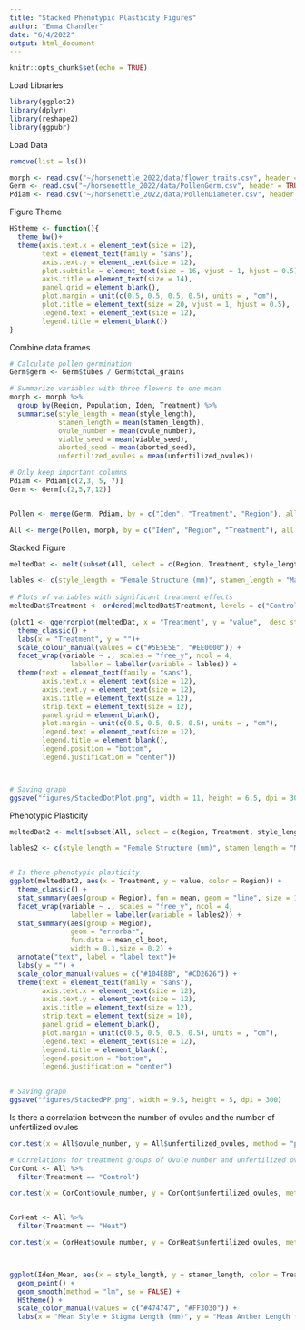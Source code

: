 ```yaml
---
title: "Stacked Phenotypic Plasticity Figures"
author: "Emma Chandler"
date: "6/4/2022"
output: html_document
---
```


```r
knitr::opts_chunk$set(echo = TRUE)
```


Load Libraries
```r
library(ggplot2)
library(dplyr)
library(reshape2)
library(ggpubr)
```

Load Data
```r
remove(list = ls())

morph <- read.csv("~/horsenettle_2022/data/flower_traits.csv", header = TRUE)
Germ <- read.csv("~/horsenettle_2022/data/PollenGerm.csv", header = TRUE)
Pdiam <- read.csv("~/horsenettle_2022/data/PollenDiameter.csv", header = TRUE)


```

Figure Theme
```r
HStheme <- function(){            
  theme_bw()+                          
  theme(axis.text.x = element_text(size = 12), 
        text = element_text(family = "sans"), 
        axis.text.y = element_text(size = 12),
        plot.subtitle = element_text(size = 16, vjust = 1, hjust = 0.5),
        axis.title = element_text(size = 14),
        panel.grid = element_blank(),
        plot.margin = unit(c(0.5, 0.5, 0.5, 0.5), units = , "cm"),
        plot.title = element_text(size = 20, vjust = 1, hjust = 0.5),
        legend.text = element_text(size = 12),
        legend.title = element_blank())
}
```


Combine data frames
```r

# Calculate pollen germination
Germ$germ <- Germ$tubes / Germ$total_grains

# Summarize variables with three flowers to one mean
morph <- morph %>% 
  group_by(Region, Population, Iden, Treatment) %>% 
  summarise(style_length = mean(style_length),
            stamen_length = mean(stamen_length),
            ovule_number = mean(ovule_number),
            viable_seed = mean(viable_seed),
            aborted_seed = mean(aborted_seed),
            unfertilized_ovules = mean(unfertilized_ovules))

# Only keep important columns
Pdiam <- Pdiam[c(2,3, 5, 7)]
Germ <- Germ[c(2,5,7,12)]


Pollen <- merge(Germ, Pdiam, by = c("Iden", "Treatment", "Region"), all.x = TRUE, all = TRUE)

All <- merge(Pollen, morph, by = c("Iden", "Region", "Treatment"), all.x = FALSE, all = TRUE)

```



Stacked Figure
```r
meltedDat <- melt(subset(All, select = c(Region, Treatment, style_length, stamen_length, PD_mean, ovule_number, germ, viable_seed, unfertilized_ovules, aborted_seed)), id.var= c("Region", "Treatment"))

lables <- c(style_length = "Female Structure (mm)", stamen_length = "Male Structure (mm)",  PD_mean = "Mean Pollen Diameter (µm)", ovule_number = "Ovule Count", germ = "Pollen Germination", unfertilized_ovules = "Unfertilized Ovules", viable_seed = "Viable Seed Count", aborted_seed = "Aborted Seed Count")
  
# Plots of variables with significant treatment effects
meltedDat$Treatment <- ordered(meltedDat$Treatment, levels = c("Control", "Heat"))

(plot1 <- ggerrorplot(meltedDat, x = "Treatment", y = "value",  desc_stat = "mean_se", color = "Treatment") +
  theme_classic() +
  labs(x = "Treatment", y = "")+
  scale_colour_manual(values = c("#5E5E5E", "#EE0000")) +
  facet_wrap(variable ~ ., scales = "free_y", ncol = 4,
               labeller = labeller(variable = lables)) +
  theme(text = element_text(family = "sans"),
        axis.text.x = element_text(size = 12),
        axis.text.y = element_text(size = 12),
        axis.title = element_text(size = 12),
        strip.text = element_text(size = 12),
        panel.grid = element_blank(),
        plot.margin = unit(c(0.5, 0.5, 0.5, 0.5), units = , "cm"),
        legend.text = element_text(size = 12),
        legend.title = element_blank(),
        legend.position = "bottom", 
        legend.justification = "center"))



# Saving graph
ggsave("figures/StackedDotPlot.png", width = 11, height = 6.5, dpi = 300)
```



Phenotypic Plasticity
```r
meltedDat2 <- melt(subset(All, select = c(Region, Treatment, style_length, stamen_length, PD_mean, ovule_number, germ, unfertilized_ovules, aborted_seed, viable_seed)), id.var= c("Region", "Treatment"))

lables2 <- c(style_length = "Female Structure (mm)", stamen_length = "Male Structure (mm)", PD_mean = "Mean Pollen Diameter (µm)", ovule_number = "Ovule Count", germ = "Pollen Germination", unfertilized_ovules = "Unfertilized Ovule Count", aborted_seed = "Aborted Seed Count", viable_seed = "Viable Seed Count")


# Is there phenotypic plasticity
ggplot(meltedDat2, aes(x = Treatment, y = value, color = Region)) +
  theme_classic() +
  stat_summary(aes(group = Region), fun = mean, geom = "line", size = 1, alpha = 0.7) +
  facet_wrap(variable ~ ., scales = "free_y", ncol = 4,
               labeller = labeller(variable = lables2)) +
  stat_summary(aes(group = Region), 
               geom = "errorbar",
               fun.data = mean_cl_boot,
               width = 0.1,size = 0.2) +
  annotate("text", label = "label text")+
  labs(y = "") +
  scale_color_manual(values = c("#104E8B", "#CD2626")) +
  theme(text = element_text(family = "sans"),
        axis.text.x = element_text(size = 12),
        axis.text.y = element_text(size = 12),
        axis.title = element_text(size = 12),
        strip.text = element_text(size = 10),
        panel.grid = element_blank(),
        plot.margin = unit(c(0.5, 0.5, 0.5, 0.5), units = , "cm"),
        legend.text = element_text(size = 12),
        legend.title = element_blank(),
        legend.position = "bottom", 
        legend.justification = "center")
  

# Saving graph
ggsave("figures/StackedPP.png", width = 9.5, height = 5, dpi = 300)
```


Is there a correlation between the number of ovules and the number of unfertilized ovules
```r

cor.test(x = All$ovule_number, y = All$unfertilized_ovules, method = "pearson")

# Correlations for treatment groups of Ovule number and unfertilized ovules
CorCont <- All %>% 
  filter(Treatment == "Control")

cor.test(x = CorCont$ovule_number, y = CorCont$unfertilized_ovules, method = "pearson")


CorHeat <- All %>% 
  filter(Treatment == "Heat")

cor.test(x = CorHeat$ovule_number, y = CorHeat$unfertilized_ovules, method = "pearson")



ggplot(Iden_Mean, aes(x = style_length, y = stamen_length, color = Treatment)) +
  geom_point() +
  geom_smooth(method = "lm", se = FALSE) +
  HStheme() +
  scale_color_manual(values = c("#474747", "#FF3030")) +
  labs(x = "Mean Style + Stigma Length (mm)", y = "Mean Anther Length (mm)")

```
